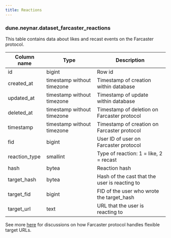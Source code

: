 ```yaml
---
title: Reactions
---
```


### **dune.neynar.dataset_farcaster_reactions**

This table contains data about likes and recast events on the Farcaster protocol.

| **Column name**       | **Type**                        | **Description**                                           |
| --------------------- | ------------------------------- | --------------------------------------------------------- |
| id                    | bigint                          | Row id                                                    |
| created\_at           | timestamp without timezone      | Timestamp of creation within database                     |
| updated\_at           | timestamp without timezone      | Timestamp of update within database                       |
| deleted\_at           | timestamp without timezone      | Timestamp of deletion on Farcaster protocol               |
| timestamp             | timestamp without timezone      | Timestamp of creation on Farcaster protocol               |
| fid                   | bigint                          | User ID of user on Farcaster protocol                     |
| reaction\_type        | smallint                        | Type of reaction: 1 = like, 2 = recast                    |
| hash                  | bytea                           | Reaction hash                                             |
| target\_hash          | bytea                           | Hash of the cast that the user is reacting to             |
| target\_fid           | bigint                          | FID of the user who wrote the target_hash                 |
| target\_url           | text                            | URL that the user is reacting to                          |

See more [here](https://github.com/farcasterxyz/protocol/discussions/71) for discussions on how Farcaster protocol handles flexible target URLs.
